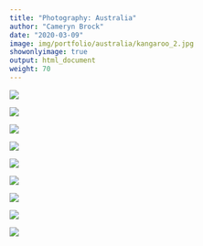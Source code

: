 ```yaml
---
title: "Photography: Australia"
author: "Cameryn Brock"
date: "2020-03-09"
image: img/portfolio/australia/kangaroo_2.jpg
showonlyimage: true
output: html_document
weight: 70
---
```


![][1]

![][2]

![][3]

![][4]

![][5]

![][6]

![][7]

![][8]

![][9]


[1]: /img/portfolio/australia/kangaroo_1.jpg

[2]: /img/portfolio/australia/stradbroke.jpg

[3]: /img/portfolio/australia/koala.jpg

[4]: /img/portfolio/australia/byron.jpg

[5]: /img/portfolio/australia/cuckoo.jpg

[6]: /img/portfolio/australia/kangaroo_2.jpg

[7]: /img/portfolio/australia/kookaburra.jpg

[8]: /img/portfolio/australia/border_ranges.jpg

[9]: /img/portfolio/australia/koala_2.jpg
